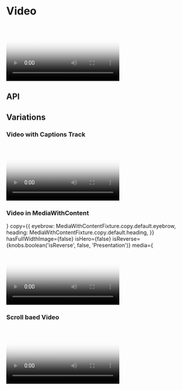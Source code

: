 
<Meta title="Components/Video" component={Video} />

# Video

<Canvas>
  <Story name="Base component">
    <Video
      fallbackImage={{
        large: './assets/images/MediaWithContent/video-poster.png',
        medium: './assets/images/MediaWithContent/video-poster.png',
        small: './assets/images/MediaWithContent/video-poster.png',
      }}
      hasAllowAudio={knobs.boolean('hasAllowAudio', false, 'Attributes')}
      hasAutoplay={knobs.boolean('hasAutoplay', true, 'Attributes')}
      hasLoop={knobs.boolean('hasLoop', false, 'Attributes')}
      hasPlayInFullScreen={knobs.boolean(
        'hasPlayInFullScreen',
        false,
        'Presentation',
      )}
      isFullWidth={knobs.boolean('isFullWidth', true, 'Presentation')}
      isScrollBasedVideo={knobs.boolean(
        'isScrollBasedVideo',
        false,
        'Attributes',
      )}
      large={knobs.text(
        'large',
        'https://player.vimeo.com/external/225136214.hd.mp4?s=a01cd8b47f35767394e48dc01af10510ef8ff4dd&profile_id=174&size=large',
        'Content',
      )}
      medium={knobs.text(
        'medium',
        'https://player.vimeo.com/external/225136214.hd.mp4?s=a01cd8b47f35767394e48dc01af10510ef8ff4dd&profile_id=174&size=medium',
        'Content',
      )}
      poster={{
        copy: {
          altText: 'How to Use Video for Tea Tree Leaf Facial Exfoliant',
        },
        large: './assets/images/MediaWithContent/video-poster.png',
        medium: './assets/images/MediaWithContent/video-poster.png',
        small: './assets/images/MediaWithContent/video-poster.png',
      }}
      small={knobs.text(
        'small',
        'https://player.vimeo.com/external/225136214.hd.mp4?s=a01cd8b47f35767394e48dc01af10510ef8ff4dd&profile_id=174&size=small',
        'Content',
      )}
    />
  </Story>
</Canvas>

## API

<ArgsTable of={Video} />

## Variations

### Video with Captions Track

<Canvas>
  <Story name="Video with Captions Track">
    <Video
      captions={{
        isActiveOnLoad: knobs.boolean('isActiveOnLoad', false, 'Captions'),
        shouldShowToggleButton: knobs.boolean(
          'shouldShowToggleButton',
          true,
          'Captions',
        ),
        toggleButtonTitle: knobs.text(
          'toggleButtonTitle',
          'toggle captions',
          'Captions',
        ),
        copy: {
          toggleButtonTitleOn: knobs.text(
            'copy.toggleButtonTitleOn',
            'toggle captions on',
            'Captions',
          ),
          toggleButtonTitleOff: knobs.text(
            'copy.toggleButtonTitleOff',
            'toggle captions off',
            'Captions',
          ),
        },
        languageCode: knobs.text('languageCode', 'en', 'Captions'),
        languageLabel: knobs.text('languageLabel', 'English', 'Captions'),
        fileUrl: knobs.text(
          'fileUrl',
          './assets/captions/Raeburn-How-to-Full-ENG.vtt',
          'Captions',
        ),
      }}
      hasAllowAudio={true}
      hasAutoplay={false}
      hasNativeControls={knobs.boolean(
        'hasNativeControls',
        false,
        'Presentation',
      )}
      hasPlayInFullScreen={knobs.boolean(
        'hasPlayInFullScreen',
        false,
        'Presentation',
      )}
      isFullWidth={true}
      large="https://player.vimeo.com/external/507812856.hd.mp4?s=f0cb02e4e0a83d0a036e5955ad2273094294c2fc&profile_id=175"
      medium="https://player.vimeo.com/external/507812856.hd.mp4?s=f0cb02e4e0a83d0a036e5955ad2273094294c2fc&profile_id=175"
      small="https://player.vimeo.com/external/507812856.hd.mp4?s=f0cb02e4e0a83d0a036e5955ad2273094294c2fc&profile_id=175"
      poster={{
        copy: {
          altText: 'How to Use Video for Tea Tree Leaf Facial Exfoliant',
        },
        large: './assets/images/MediaWithContent/video-poster.png',
        medium: './assets/images/MediaWithContent/video-poster.png',
        small: './assets/images/MediaWithContent/video-poster.png',
      }}
    />
  </Story>
</Canvas>

### Video in MediaWithContent

<Canvas>
  <Story name="Plays in full screen, placed in 50/50 Component">
    <MediaWithContent
      backgroundColor="#fffeef"
      content={
        <DefinitionList items={MediaWithContentFixture.definitionList.items} />
      }
      copy={{
        eyebrow: MediaWithContentFixture.copy.default.eyebrow,
        heading: MediaWithContentFixture.copy.default.heading,
      }}
      hasFullWidthImage={false}
      isHero={false}
      isReverse={knobs.boolean('isReverse', false, 'Presentation')}
      media={
        <Video
          fallbackImage={{
            large: './assets/images/MediaWithContent/video-poster.png',
            medium: './assets/images/MediaWithContent/video-poster.png',
            small: './assets/images/MediaWithContent/video-poster.png',
          }}
          hasAllowAudio={true}
          hasAutoplay={false}
          hasLoop={true}
          hasPlayInFullScreen={true}
          hasControls={true}
          isFullWidth={false}
          large="https://player.vimeo.com/external/225136214.hd.mp4?s=a01cd8b47f35767394e48dc01af10510ef8ff4dd&profile_id=174"
          medium="https://player.vimeo.com/external/225136214.hd.mp4?s=a01cd8b47f35767394e48dc01af10510ef8ff4dd&profile_id=174"
          poster={{
            copy: {
              altText: 'How to Use Video for Tea Tree Leaf Facial Exfoliant',
            },
            large: './assets/images/MediaWithContent/video-poster.png',
            medium: './assets/images/MediaWithContent/video-poster.png',
            small: './assets/images/MediaWithContent/video-poster.png',
          }}
          small="https://player.vimeo.com/external/225136214.hd.mp4?s=a01cd8b47f35767394e48dc01af10510ef8ff4dd&profile_id=174"
        />
      }
      theme={knobs.select('theme', ['dark', 'light'], 'dark', 'Presentation')}
    />
  </Story>
</Canvas>

### Scroll baed Video

<Canvas>
  <Story name="Scroll baed Video">
    <div style={{ height: '500px' }} />
    <Video
      hasAllowAudio={false}
      hasAutoplay={true}
      hasControls={false}
      hasLoop={true}
      hasPlayInFullScreen={false}
      isFullWidth={true}
      isScrollBasedVideo={true}
      large={knobs.text(
        'large',
        'https://player.vimeo.com/external/507812856.hd.mp4?s=f0cb02e4e0a83d0a036e5955ad2273094294c2fc&profile_id=175',
        'Content',
      )}
      medium={knobs.text(
        'medium',
        'https://player.vimeo.com/external/507812856.hd.mp4?s=f0cb02e4e0a83d0a036e5955ad2273094294c2fc&profile_id=175',
        'Content',
      )}
      poster={{
        copy: {
          altText: 'How to Use Video for Tea Tree Leaf Facial Exfoliant',
        },
        large: './assets/images/MediaWithContent/video-poster.png',
        medium: './assets/images/MediaWithContent/video-poster.png',
        small: './assets/images/MediaWithContent/video-poster.png',
      }}
      small={knobs.text(
        'small',
        'https://player.vimeo.com/external/507812856.hd.mp4?s=f0cb02e4e0a83d0a036e5955ad2273094294c2fc&profile_id=175',
        'Content',
      )}
    />
    <div style={{ height: '500px' }} />
  </Story>
</Canvas>
